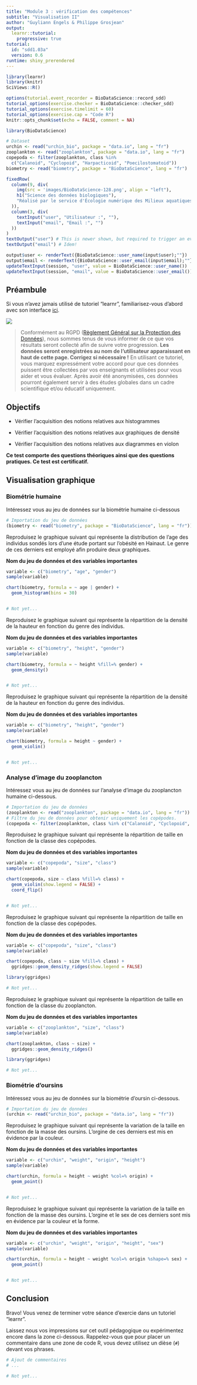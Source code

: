 ```yaml
---
title: "Module 3 : vérification des compétences"
subtitle: "Visualisation II"
author: "Guyliann Engels & Philippe Grosjean"
output:
  learnr::tutorial:
    progressive: true
tutorial:
  id: "sdd1.03a"
  version: 0.6
runtime: shiny_prerendered
---
```


```r
library(learnr)
library(knitr)
SciViews::R()

options(tutorial.event_recorder = BioDataScience::record_sdd)
tutorial_options(exercise.checker = BioDataScience::checker_sdd)
tutorial_options(exercise.timelimit = 60)
tutorial_options(exercise.cap = "Code R")
knitr::opts_chunk$set(echo = FALSE, comment = NA)

library(BioDataScience)

# Dataset
urchin <- read("urchin_bio", package = "data.io", lang = "fr")
zooplankton <- read("zooplankton", package = "data.io", lang = "fr")
copepoda <- filter(zooplankton, class %in%
  c("Calanoid", "Cyclopoid", "Harpacticoid", "Poecilostomatoid"))
biometry <- read("biometry", package = "BioDataScience", lang = "fr")
```

```r
fixedRow(
  column(9, div(
    img(src = 'images/BioDataScience-128.png', align = "left"),
    h1("Science des données biologiques"),
    "Réalisé par le service d'Écologie numérique des Milieux aquatiques, Université de Mons (Belgique)"
  )),
  column(3, div(
    textInput("user", "Utilisateur :", ""),
    textInput("email", "Email :", "")
  ))
)
textOutput("user") # This is newer shown, but required to trigger an event!
textOutput("email") # Idem!
```

```r
output$user <- renderText({BioDataScience::user_name(input$user);""})
output$email <- renderText({BioDataScience::user_email(input$email);""})
updateTextInput(session, "user", value = BioDataScience::user_name())
updateTextInput(session, "email", value = BioDataScience::user_email())
```


## Préambule

Si vous n'avez jamais utilisé de tutoriel "learnr", familiarisez-vous d'abord avec son interface [ici](http://biodatascience-course.sciviews.org/sdd-umons/learnr.html).

![](images/attention.jpg)

> Conformément au RGPD ([Règlement Général sur la Protection des Données](https://ec.europa.eu/info/law/law-topic/data-protection/reform/rules-business-and-organisations/principles-gdpr_fr)), nous sommes tenus de vous informer de ce que vos résultats seront collecté afin de suivre votre progression. **Les données seront enregistrées au nom de l'utilisateur apparaissant en haut de cette page. Corrigez si nécessaire !** En utilisant ce tutoriel, vous marquez expressément votre accord pour que ces données puissent être collectées par vos enseignants et utilisées pour vous aider et vous évaluer. Après avoir été anonymisées, ces données pourront également servir à des études globales dans un cadre scientifique et/ou éducatif uniquement.


## Objectifs

- Vérifier l'acquisition des notions relatives aux histogrammes

- Vérifier l'acquisition des notions relatives aux graphiques de densité

- Vérifier l'acquisition des notions relatives aux diagrammes en violon

**Ce test comporte des questions théoriques ainsi que des questions pratiques. Ce test est certificatif.**

## Visualisation graphique

### Biométrie humaine

Intéressez vous au jeu de données sur la biométrie humaine ci-dessous

```r
# Importation du jeu de données
(biometry <- read("biometry", package = "BioDataScience", lang = "fr"))
```

Reproduisez le graphique suivant qui représente la distribution de l'age des individus sondés lors d'une étude portant sur l'obésité en Hainaut. Le genre de ces derniers est employé afin produire deux graphiques. 

**Nom du jeu de données et des variables importantes** 

```r
variable <- c("biometry", "age", "gender")
sample(variable)
```

```r
chart(biometry, formula = ~ age | gender) +
  geom_histogram(bins = 30)
```

```r

```

```r
# Not yet...
```

Reproduisez le graphique suivant qui représente la répartition de la densité de la hauteur en fonction du genre des individus. 

**Nom du jeu de données et des variables importantes** 

```r
variable <- c("biometry", "height", "gender")
sample(variable)
```

```r
chart(biometry, formula = ~ height %fill=% gender) +
  geom_density()
```

```r

```

```r
# Not yet...
```

Reproduisez le graphique suivant qui représente la répartition de la densité de la hauteur en fonction du genre des individus. 

**Nom du jeu de données et des variables importantes** 

```r
variable <- c("biometry", "height", "gender")
sample(variable)
```

```r
chart(biometry, formula = height ~ gender) +
  geom_violin()
```

```r

```

```r
# Not yet...
```

### Analyse d'image du zooplancton

Intéressez vous au jeu de données sur l'analyse d'image du zooplancton humaine ci-dessous.

```r
# Importation du jeu de données
(zooplankton <- read("zooplankton", package = "data.io", lang = "fr"))
# Filtre du jeu de données pour obtenir uniquement les copépodes.
(copepoda <- filter(zooplankton, class %in% c("Calanoid", "Cyclopoid", "Harpacticoid", "Poecilostomatoid")))
```

Reproduisez le graphique suivant qui représente la répartition de taille en fonction de la classe des copépodes. 

**Nom du jeu de données et des variables importantes** 

```r
variable <- c("copepoda", "size", "class")
sample(variable)
```

```r
chart(copepoda, size ~ class %fill=% class) +
  geom_violin(show.legend = FALSE) +
  coord_flip()
```

```r

```

```r
# Not yet...
```

Reproduisez le graphique suivant qui représente la répartition de taille en fonction de la classe des copépodes. 

**Nom du jeu de données et des variables importantes** 

```r
variable <- c("copepoda", "size", "class")
sample(variable)
```

```r
chart(copepoda, class ~ size %fill=% class) +
  ggridges::geom_density_ridges(show.legend = FALSE) 
```

```r
library(ggridges)

```

```r
# Not yet...
```

Reproduisez le graphique suivant qui représente la répartition de taille en fonction de la classe du zooplancton. 

**Nom du jeu de données et des variables importantes** 

```r
variable <- c("zooplankton", "size", "class")
sample(variable)
```

```r
chart(zooplankton, class ~ size) +
  ggridges::geom_density_ridges() 
```

```r
library(ggridges)

```

```r
# Not yet...
```


### Biométrie d'oursins

Intéressez vous au jeu de données sur la biométrie d'oursin ci-dessous.

```r
# Importation du jeu de données
(urchin <- read("urchin_bio", package = "data.io", lang = "fr"))
```

Reproduisez le graphique suivant qui représente la variation de la taille en fonction de la masse des oursins. L'orgine de ces derniers est mis en évidence par la couleur. 

**Nom du jeu de données et des variables importantes** 

```r
variable <- c("urchin", "weight", "origin", "height")
sample(variable)
```


```r
chart(urchin, formula = height ~ weight %col=% origin) +
  geom_point()
```


```r

```

```r
# Not yet...
```

Reproduisez le graphique suivant qui représente la variation de la taille en fonction de la masse des oursins. L'orgine  et le sex de ces derniers sont mis en évidence par la couleur et la forme. 


**Nom du jeu de données et des variables importantes** 

```r
variable <- c("urchin", "weight", "origin", "height", "sex")
sample(variable)
```


```r
chart(urchin, formula = height ~ weight %col=% origin %shape=% sex) +
  geom_point()
```

```r

```

```r
# Not yet...
```


## Conclusion 

Bravo! Vous venez de terminer votre séance d'exercie dans un  tutoriel "learnr". 

Laissez nous vos impressions sur cet outil pédagogique ou expérimentez encore dans la zone ci-dessous. Rappelez-vous que pour placer un commentaire dans une zone de code R, vous devez utilisez un dièse (`#`) devant vos phrases.

```r
# Ajout de commentaires 
# ...
```

```r
# Not yet...
```

